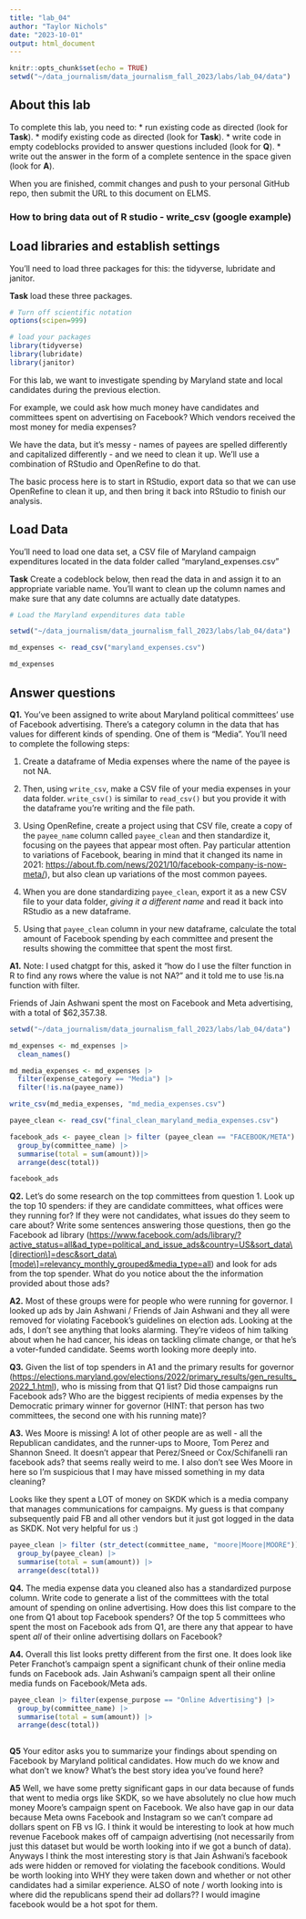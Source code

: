 ```yaml
---
title: "lab_04"
author: "Taylor Nichols"
date: "2023-10-01"
output: html_document
---
```


```r
knitr::opts_chunk$set(echo = TRUE)
setwd("~/data_journalism/data_journalism_fall_2023/labs/lab_04/data")
```

## About this lab

To complete this lab, you need to: \* run existing code as directed (look for **Task**). \* modify existing code as directed (look for **Task**). \* write code in empty codeblocks provided to answer questions included (look for **Q**). \* write out the answer in the form of a complete sentence in the space given (look for **A**).

When you are finished, commit changes and push to your personal GitHub repo, then submit the URL to this document on ELMS.

### How to bring data out of R studio - write_csv (google example)

## Load libraries and establish settings

You'll need to load three packages for this: the tidyverse, lubridate and janitor.

**Task** load these three packages.

```r
# Turn off scientific notation
options(scipen=999)

# load your packages
library(tidyverse)
library(lubridate)
library(janitor)

```

For this lab, we want to investigate spending by Maryland state and local candidates during the previous election. 

For example, we could ask how much money have candidates and committees spent on advertising on Facebook? Which vendors received the most money for media expenses? 

We have the data, but it's messy - names of payees are spelled differently and capitalized differently - and we need to clean it up. We'll use a combination of RStudio and OpenRefine to do that.

The basic process here is to start in RStudio, export data so that we can use OpenRefine to clean it up, and then bring it back into RStudio to finish our analysis.

## Load Data

You'll need to load one data set, a CSV file of Maryland campaign expenditures located in the data folder called "maryland_expenses.csv"

**Task** Create a codeblock below, then read the data in and assign it to an appropriate variable name. You'll want to clean up the column names and make sure that any date columns are actually date datatypes.

```r
# Load the Maryland expenditures data table

setwd("~/data_journalism/data_journalism_fall_2023/labs/lab_04/data")

md_expenses <- read_csv("maryland_expenses.csv")

md_expenses
```

## Answer questions

**Q1.** You've been assigned to write about Maryland political committees' use of Facebook advertising. There's a category column in the data that has values for different kinds of spending. One of them is "Media". You'll need to complete the following steps:

   1. Create a dataframe of Media expenses where the name of the payee is not NA.
   2. Then, using `write_csv`, make a CSV file of your media expenses in your data folder. `write_csv()` is similar to `read_csv()` but you provide it with the dataframe you're writing and the file path.
   
   3. Using OpenRefine, create a project using that CSV file, create a copy of the `payee_name` column called `payee_clean` and then standardize it, focusing on the payees that appear most often. Pay particular attention to variations of Facebook, bearing in mind that it changed its name in 2021: <https://about.fb.com/news/2021/10/facebook-company-is-now-meta/>), but also clean up variations of the most common payees.
   
   4. When you are done standardizing `payee_clean`, export it as a new CSV file to your data folder, *giving it a different name* and read it back into RStudio as a new dataframe.
   
   5. Using that `payee_clean` column in your new dataframe, calculate the total amount of Facebook spending by each committee and present the results showing the committee that spent the most first.

**A1.**
Note: I used chatgpt for this, asked it "how do I use the filter function in R to find any rows where the value is not NA?" and it told me to use !is.na function with filter.

Friends of Jain Ashwani spent the most on Facebook and Meta advertising, with a total of $62,357.38.

```r
setwd("~/data_journalism/data_journalism_fall_2023/labs/lab_04/data")

md_expenses <- md_expenses |> 
  clean_names()

md_media_expenses <- md_expenses |>
  filter(expense_category == "Media") |>
  filter(!is.na(payee_name))

write_csv(md_media_expenses, "md_media_expenses.csv")

payee_clean <- read_csv("final_clean_maryland_media_expenses.csv")

```
```r
facebook_ads <- payee_clean |> filter (payee_clean == "FACEBOOK/META") |>
  group_by(committee_name) |>
  summarise(total = sum(amount))|>
  arrange(desc(total))

facebook_ads
```

**Q2.** Let's do some research on the top committees from question 1. Look up the top 10 spenders: if they are candidate committees, what offices were they running for? If they were not candidates, what issues do they seem to care about? Write some sentences answering those questions, then go the Facebook ad library ([https://www.facebook.com/ads/library/?active_status=all&ad_type=political_and_issue_ads&country=US&sort_data\\[direction\\]=desc&sort_data\\[mode\\]=relevancy_monthly_grouped&media_type=all](https://www.facebook.com/ads/library/?active_status=all&ad_type=political_and_issue_ads&country=US&sort_data\%5Bdirection\%5D=desc&sort_data\%5Bmode\%5D=relevancy_monthly_grouped&media_type=all){.uri}) and look for ads from the top spender. What do you notice about the the information provided about those ads?


**A2.** 
Most of these groups were for people who were running for governor. I looked up ads by Jain Ashwani / Friends of Jain Ashwani and they all were removed for violating Facebook's guidelines on election ads. Looking at the ads, I don't see anything that looks alarming. They're videos of him talking about when he had cancer, his ideas on tackling climate change, or that he's a voter-funded candidate. Seems worth looking more deeply into.


**Q3.** Given the list of top spenders in A1 and the primary results for governor (<https://elections.maryland.gov/elections/2022/primary_results/gen_results_2022_1.html>), who is missing from that Q1 list? Did those campaigns run Facebook ads? Who are the biggest recipients of media expenses by the Democratic primary winner for governor (HINT: that person has two committees, the second one with his running mate)?

**A3.** 
Wes Moore is missing! A lot of other people are as well - all the Republican candidates, and the runner-ups to Moore, Tom Perez and Shannon Sneed. It doesn't appear that Perez/Sneed or Cox/Schifanelli ran facebook ads? that seems really weird to me. I also don't see Wes Moore in here so I'm suspicious that I may have missed something in my data cleaning?

Looks like they spent a LOT of money on SKDK which is a media company that manages communications for campaigns. My guess is that company subsequently paid FB and all other vendors but it just got logged in the data as SKDK. Not very helpful for us :)

```r
payee_clean |> filter (str_detect(committee_name, "moore|Moore|MOORE")) |>
  group_by(payee_clean) |>
  summarise(total = sum(amount)) |>
  arrange(desc(total))

```

**Q4.** The media expense data you cleaned also has a standardized purpose column. Write code to generate a list of the committees with the total amount of spending on online advertising. How does this list compare to the one from Q1 about top Facebook spenders? Of the top 5 committees who spent the most on Facebook ads from Q1, are there any that appear to have spent *all* of their online advertising dollars on Facebook?

**A4.** 
Overall this list looks pretty different from the first one. It does look like Peter Franchot's campaign spent a significant chunk of their online media funds on Facebook ads. Jain Ashwani's campaign spent all their online media funds on Facebook/Meta ads.

```r
payee_clean |> filter(expense_purpose == "Online Advertising") |> 
  group_by(committee_name) |>
  summarise(total = sum(amount)) |>
  arrange(desc(total))
  
```

**Q5** Your editor asks you to summarize your findings about spending on Facebook by Maryland political candidates. How much do we know and what don't we know? What's the best story idea you've found here?

**A5**
Well, we have some pretty significant gaps in our data because of funds that went to media orgs like SKDK, so we have absolutely no clue how much money Moore's campaign spent on Facebook. We also have gap in our data because Meta owns Facebook and Instagram so we can't compare ad dollars spent on FB vs IG. I think it would be interesting to look at how much revenue Facebook makes off of campaign advertising (not necessarily from just this dataset but would be worth looking into if we got a bunch of data). Anyways I think the most interesting story is that Jain Ashwani's facebook ads were hidden or removed for violating the facebook conditions. Would be worth looking into WHY they were taken down and whether or not other candidates had a similar experience. ALSO of note / worth looking into is where did the republicans spend their ad dollars?? I would imagine facebook would be a hot spot for them. 
